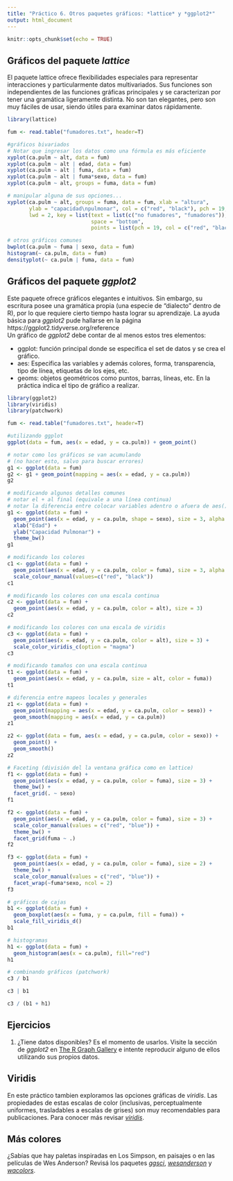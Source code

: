 ```yaml
---
title: "Práctico 6. Otros paquetes gráficos: *lattice* y *ggplot2*"
output: html_document
---
```


```r
knitr::opts_chunk$set(echo = TRUE)
```

## Gráficos del paquete *lattice*

El paquete lattice ofrece flexibilidades especiales para representar interacciones y particularmente datos multivariados. Sus funciones son independientes de las funciones gráficas principales y se caracterizan por tener una gramática ligeramente distinta. No son tan elegantes, pero son muy fáciles de usar, siendo útiles para examinar datos rápidamente.   

```R
library(lattice)

fum <- read.table("fumadores.txt", header=T)

#gráficos bivariados
# Notar que ingresar los datos como una fórmula es más eficiente
xyplot(ca.pulm ~ alt, data = fum)
xyplot(ca.pulm ~ alt | edad, data = fum)
xyplot(ca.pulm ~ alt | fuma, data = fum)
xyplot(ca.pulm ~ alt | fuma*sexo, data = fum)
xyplot(ca.pulm ~ alt, groups = fuma, data = fum)

# manipular alguna de sus opciones...
xyplot(ca.pulm ~ alt, groups = fuma, data = fum, xlab = "altura", 
       ylab = "capacidad\npulmonar", col = c("red", "black"), pch = 19, 
       lwd = 2, key = list(text = list(c("no fumadores", "fumadores")), 
                           space = "bottom", 
                           points = list(pch = 19, col = c("red", "black"))))

# otros gráficos comunes
bwplot(ca.pulm ~ fuma | sexo, data = fum)
histogram(~ ca.pulm, data = fum)
densityplot(~ ca.pulm | fuma, data = fum)

```

## Gráficos del paquete *ggplot2*

Este paquete ofrece gráficos elegantes e intuitivos. Sin embargo, su escritura posee una gramática propia (una especie de "dialecto" dentro de R), por lo que requiere cierto tiempo hasta lograr su aprendizaje. La ayuda básica para *ggplot2* pude hallarse en la página https://ggplot2.tidyverse.org/reference  
Un gráfico de *ggplot2* debe contar de al menos estos tres elementos:  

* ggplot: función principal donde se especifica el set de datos y se crea el gráfico.   
* aes: Especifica las variables y además  colores, forma, transparencia, tipo de línea, etiquetas de los ejes, etc.  
* geoms: objetos geométricos como puntos, barras, líneas, etc. En la práctica indica el tipo de gráfico a realizar.  

```R
library(ggplot2)
library(viridis)
library(patchwork)

fum <- read.table("fumadores.txt", header=T)

#utilizando ggplot
ggplot(data = fum, aes(x = edad, y = ca.pulm)) + geom_point()    

# notar como los gráficos se van acumulando
# (no hacer esto, salvo para buscar errores)
g1 <- ggplot(data = fum)  
g2 <- g1 + geom_point(mapping = aes(x = edad, y = ca.pulm))
g2    

# modificando algunos detalles comunes
# notar el + al final (equivale a una línea continua)
# notar la diferencia entre colocar variables adentro o afuera de aes()
g1 <- ggplot(data = fum) +
  geom_point(aes(x = edad, y = ca.pulm, shape = sexo), size = 3, alpha = 0.4) +
  xlab("Edad") +
  ylab("Capacidad Pulmonar") +
  theme_bw()
g1

# modificando los colores 
c1 <- ggplot(data = fum) +
  geom_point(aes(x = edad, y = ca.pulm, color = fuma), size = 3, alpha = 0.3) +
  scale_colour_manual(values=c("red", "black"))
c1  

# modificando los colores con una escala continua
c2 <- ggplot(data = fum) +
  geom_point(aes(x = edad, y = ca.pulm, color = alt), size = 3) 
c2  

# modificando los colores con una escala de viridis
c3 <- ggplot(data = fum) +
  geom_point(aes(x = edad, y = ca.pulm, color = alt), size = 3) + 
  scale_color_viridis_c(option = "magma")
c3  

# modificando tamaños con una escala continua
t1 <- ggplot(data = fum) + 
  geom_point(aes(x = edad, y = ca.pulm, size = alt, color = fuma)) 
t1

# diferencia entre mapeos locales y generales
z1 <- ggplot(data = fum) + 
  geom_point(mapping = aes(x = edad, y = ca.pulm, color = sexo)) +
  geom_smooth(mapping = aes(x = edad, y = ca.pulm))
z1

z2 <- ggplot(data = fum, aes(x = edad, y = ca.pulm, color = sexo)) + 
  geom_point() +
  geom_smooth()
z2

# Faceting (división del la ventana gráfica como en lattice)
f1 <- ggplot(data = fum) +
  geom_point(aes(x = edad, y = ca.pulm, color = fuma), size = 3) +
  theme_bw() + 
  facet_grid(. ~ sexo)
f1

f2 <- ggplot(data = fum) + 
  geom_point(aes(x = edad, y = ca.pulm, color = fuma), size = 3) + 
  scale_color_manual(values = c("red", "blue")) +
  theme_bw() + 
  facet_grid(fuma ~ .)
f2

f3 <- ggplot(data = fum) + 
  geom_point(aes(x = edad, y = ca.pulm, color = fuma), size = 2) + 
  theme_bw() + 
  scale_color_manual(values = c("red", "blue")) +
  facet_wrap(~fuma*sexo, ncol = 2)
f3

# gráficos de cajas
b1 <- ggplot(data = fum) + 
  geom_boxplot(aes(x = fuma, y = ca.pulm, fill = fuma)) +
  scale_fill_viridis_d()
b1

# histogramas
h1 <- ggplot(data = fum) + 
  geom_histogram(aes(x = ca.pulm), fill="red")
h1

# combinando gráficos (patchwork)
c3 / b1

c3 | b1

c3 / (b1 + h1)

```

## Ejercicios

1. ¿Tiene datos disponibles? Es el momento de usarlos. Visite la sección de *ggplot2* en [The R Graph Gallery](https://www.r-graph-gallery.com/) e intente reproducir alguno de ellos utilizando sus propios datos.   

## Viridis  

En este práctico tambien exploramos las opciones gráficas de *viridis*. Las propiedades de estas escalas de color (inclusivas, perceptualmente uniformes, trasladables a escalas de grises) son muy recomendables para publicaciones. Para conocer más revisar  [*viridis*](https://cran.r-project.org/web/packages/viridis/vignettes/intro-to-viridis.html).   

## Más colores   

¿Sabías que hay paletas inspiradas en Los Simpson, en paisajes o en las películas de Wes Anderson? Revisá los paquetes [*ggsci*](https://cran.r-project.org/web/packages/ggsci/vignettes/ggsci.html), [*wesanderson*](https://github.com/karthik/wesanderson) y [*wacolors*](https://github.com/CoryMcCartan/wacolors).